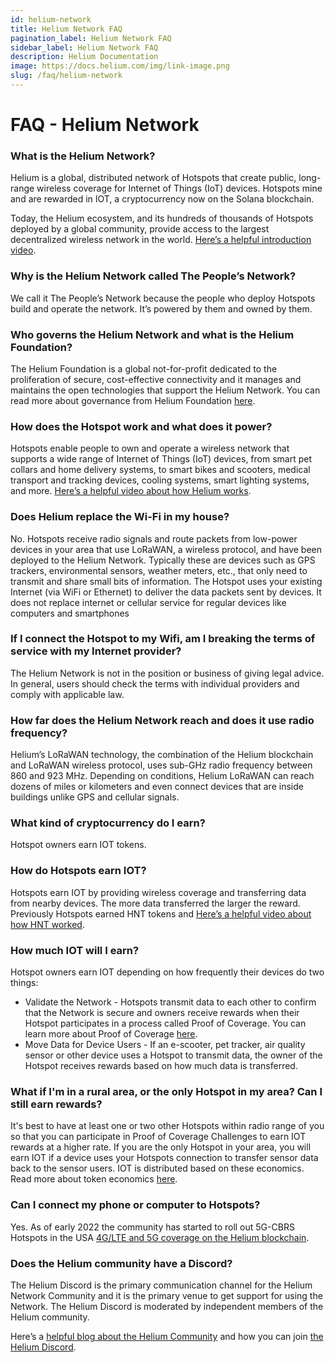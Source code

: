 ```yaml
---
id: helium-network
title: Helium Network FAQ
pagination_label: Helium Network FAQ
sidebar_label: Helium Network FAQ
description: Helium Documentation
image: https://docs.helium.com/img/link-image.png
slug: /faq/helium-network
---
```



<LegacyContentBanner />

# FAQ - Helium Network

### What is the Helium Network?

Helium is a global, distributed network of Hotspots that create public, long-range wireless coverage
for Internet of Things (IoT) devices. Hotspots mine and are rewarded in IOT, a cryptocurrency now on
the Solana blockchain.

Today, the Helium ecosystem, and its hundreds of thousands of Hotspots deployed by a global
community, provide access to the largest decentralized wireless network in the world.
[Here’s a helpful introduction video](https://youtu.be/Vx9YyS7-d3g).

### Why is the Helium Network called The People’s Network?

We call it The People’s Network because the people who deploy Hotspots build and operate the
network. It’s powered by them and owned by them.

### Who governs the Helium Network and what is the Helium Foundation?

The Helium Foundation is a global not-for-profit dedicated to the proliferation of secure,
cost-effective connectivity and it manages and maintains the open technologies that support the
Helium Network. You can read more about governance from Helium Foundation
[here](https://helium.foundation).

### How does the Hotspot work and what does it power?

Hotspots enable people to own and operate a wireless network that supports a wide range of Internet
of Things (IoT) devices, from smart pet collars and home delivery systems, to smart bikes and
scooters, medical transport and tracking devices, cooling systems, smart lighting systems, and more.
[Here’s a helpful video about how Helium works](https://www.youtube.com/watch?v=67aQeZTaqNY).

### Does Helium replace the Wi-Fi in my house?

No. Hotspots receive radio signals and route packets from low-power devices in your area that use
LoRaWAN, a wireless protocol, and have been deployed to the Helium Network. Typically these are
devices such as GPS trackers, environmental sensors, weather meters, etc., that only need to
transmit and share small bits of information. The Hotspot uses your existing Internet (via WiFi or
Ethernet) to deliver the data packets sent by devices. It does not replace internet or cellular
service for regular devices like computers and smartphones

### If I connect the Hotspot to my Wifi, am I breaking the terms of service with my Internet provider?

The Helium Network is not in the position or business of giving legal advice. In general, users
should check the terms with individual providers and comply with applicable law.

### How far does the Helium Network reach and does it use radio frequency?

Helium’s LoRaWAN technology, the combination of the Helium blockchain and LoRaWAN wireless protocol,
uses sub-GHz radio frequency between 860 and 923 MHz. Depending on conditions, Helium LoRaWAN can
reach dozens of miles or kilometers and even connect devices that are inside buildings unlike GPS
and cellular signals.

### What kind of cryptocurrency do I earn?

Hotspot owners earn IOT tokens.

### How do Hotspots earn IOT?

Hotspots earn IOT by providing wireless coverage and transferring data from nearby devices. The more
data transferred the larger the reward. Previously Hotspots earned HNT tokens and
[Here’s a helpful video about how HNT worked](https://www.youtube.com/watch?v=B0JOB88MHSI).

### How much IOT will I earn?

Hotspot owners earn IOT depending on how frequently their devices do two things:

- Validate the Network - Hotspots transmit data to each other to confirm that the Network is secure
  and owners receive rewards when their Hotspot participates in a process called Proof of Coverage.
  You can learn more about Proof of Coverage [here](/iot/proof-of-coverage).
- Move Data for Device Users - If an e-scooter, pet tracker, air quality sensor or other device uses
  a Hotspot to transmit data, the owner of the Hotspot receives rewards based on how much data is
  transferred.

### What if I'm in a rural area, or the only Hotspot in my area? Can I still earn rewards?

It's best to have at least one or two other Hotspots within radio range of you so that you can
participate in Proof of Coverage Challenges to earn IOT rewards at a higher rate. If you are the
only Hotspot in your area, you will earn IOT if a device uses your Hotspots connection to transfer
sensor data back to the sensor users. IOT is distributed based on these economics. Read more about
token economics [here](https://www.helium.com/token).

### Can I connect my phone or computer to Hotspots?

Yes. As of early 2022 the community has started to roll out 5G-CBRS Hotspots in the USA
[4G/LTE and 5G coverage on the Helium blockchain](https://www.helium.com/5G).

### Does the Helium community have a Discord?

The Helium Discord is the primary communication channel for the Helium Network Community and it is
the primary venue to get support for using the Network. The Helium Discord is moderated by
independent members of the Helium community.

Here’s a [helpful blog about the Helium Community](/governance) and how you can join
[the Helium Discord](https://discord.gg/helium).
